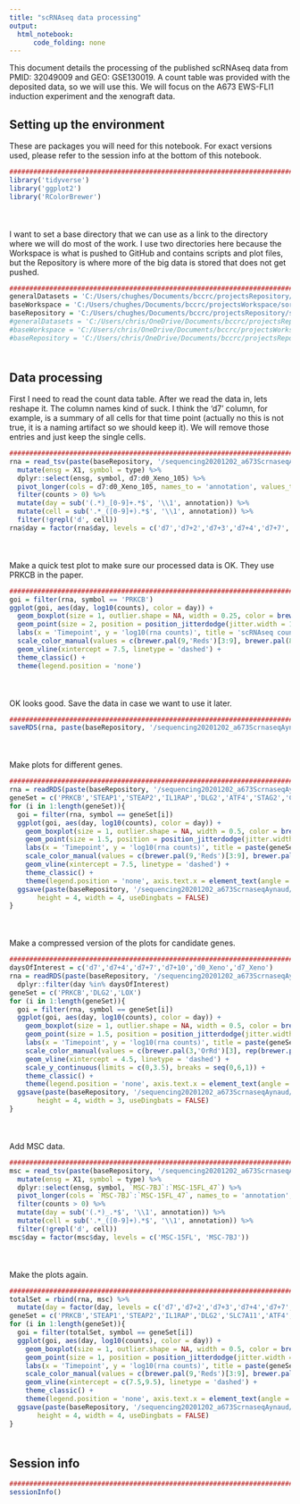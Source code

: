 ```yaml
---
title: "scRNAseq data processing"
output:
  html_notebook:
      code_folding: none
---
```


This document details the processing of the published scRNAseq data from PMID: 32049009 and GEO: GSE130019. A count table was provided with the deposited data, so we will use this. We will focus on the A673 EWS-FLI1 induction experiment and the xenograft data.

## Setting up the environment

These are packages you will need for this notebook. For exact versions used, please refer to the session info at the bottom of this notebook.

```r
##########################################################################################
library('tidyverse')
library('ggplot2')
library('RColorBrewer')
```

<div style="margin-bottom:50px;"></div>

I want to set a base directory that we can use as a link to the directory where we will do most of the work. I use two directories here because the Workspace is what is pushed to GitHub and contains scripts and plot files, but the Repository is where more of the big data is stored that does not get pushed.

```r
##########################################################################################
generalDatasets = 'C:/Users/chughes/Documents/bccrc/projectsRepository/generalDatasets'
baseWorkspace = 'C:/Users/chughes/Documents/bccrc/projectsWorkspace/sorensenLab/relatedToDlg2'
baseRepository = 'C:/Users/chughes/Documents/bccrc/projectsRepository/sorensenLab/relatedToDlg2'
#generalDatasets = 'C:/Users/chris/OneDrive/Documents/bccrc/projectsRepository/generalDatasets'
#baseWorkspace = 'C:/Users/chris/OneDrive/Documents/bccrc/projectsWorkspace/sorensenLab/relatedToYbx1'
#baseRepository = 'C:/Users/chris/OneDrive/Documents/bccrc/projectsRepository/sorensenLab/relatedToYbx1'
```

<div style="margin-bottom:50px;"></div>

## Data processing

First I need to read the count data table. After we read the data in, lets reshape it. The column names kind of suck. I think the 'd7' column, for example, is a summary of all cells for that time point (actually no this is not true, it is a naming artifact so we should keep it). We will remove those entries and just keep the single cells.

```r
##########################################################################################
rna = read_tsv(paste(baseRepository, '/sequencing20201202_a673ScrnaseqAynaud/GSE130019_a673.count.table.txt', sep = ''), skip = 1) %>%
  mutate(ensg = X1, symbol = type) %>%
  dplyr::select(ensg, symbol, d7:d0_Xeno_105) %>%
  pivot_longer(cols = d7:d0_Xeno_105, names_to = 'annotation', values_to = 'counts') %>%
  filter(counts > 0) %>%
  mutate(day = sub('(.*)_[0-9]+.*$', '\\1', annotation)) %>%
  mutate(cell = sub('.*_([0-9]+).*$', '\\1', annotation)) %>%
  filter(!grepl('d', cell))
rna$day = factor(rna$day, levels = c('d7','d7+2','d7+3','d7+4','d7+7','d7+10','d7+15','d0_Xeno','d7_Xeno'))
```

<div style="margin-bottom:50px;"></div>

Make a quick test plot to make sure our processed data is OK. They use PRKCB in the paper.

```r
##########################################################################################
goi = filter(rna, symbol == 'PRKCB')
ggplot(goi, aes(day, log10(counts), color = day)) +
  geom_boxplot(size = 1, outlier.shape = NA, width = 0.25, color = brewer.pal(8,'Greys')[7]) +
  geom_point(size = 2, position = position_jitterdodge(jitter.width = 1)) +
  labs(x = 'Timepoint', y = 'log10(rna counts)', title = 'scRNAseq counts') +
  scale_color_manual(values = c(brewer.pal(9,'Reds')[3:9], brewer.pal(8,'Blues')[c(5,8)])) +
  geom_vline(xintercept = 7.5, linetype = 'dashed') +
  theme_classic() +
  theme(legend.position = 'none')
```

<div style="margin-bottom:50px;"></div>

OK looks good. Save the data in case we want to use it later.

```r
##########################################################################################
saveRDS(rna, paste(baseRepository, '/sequencing20201202_a673ScrnaseqAynaud/dataset_scRNAseqProcessedA673Only.rds', sep = ''))
```

<div style="margin-bottom:50px;"></div>

Make plots for different genes.

```r
##########################################################################################
rna = readRDS(paste(baseRepository, '/sequencing20201202_a673ScrnaseqAynaud/dataset_scRNAseqProcessedA673Only.rds', sep = ''))
geneSet = c('PRKCB','STEAP1','STEAP2','IL1RAP','DLG2','ATF4','STAG2','CRLF1','METTL16','PREX1','POU1F1','CREB5')
for (i in 1:length(geneSet)){
  goi = filter(rna, symbol == geneSet[i])
  ggplot(goi, aes(day, log10(counts), color = day)) +
    geom_boxplot(size = 1, outlier.shape = NA, width = 0.5, color = brewer.pal(8,'Greys')[7]) +
    geom_point(size = 1.5, position = position_jitterdodge(jitter.width = 1)) +
    labs(x = 'Timepoint', y = 'log10(rna counts)', title = paste(geneSet[i], 'scRNAseq counts')) +
    scale_color_manual(values = c(brewer.pal(9,'Reds')[3:9], brewer.pal(8,'Blues')[c(5,8)])) +
    geom_vline(xintercept = 7.5, linetype = 'dashed') +
    theme_classic() +
    theme(legend.position = 'none', axis.text.x = element_text(angle = 45, hjust = 1))
  ggsave(paste(baseRepository, '/sequencing20201202_a673ScrnaseqAynaud/scatterplot_',geneSet[i],'scRnaSeqA673Xeno.pdf', sep = ''),
       height = 4, width = 4, useDingbats = FALSE)
}
```

<div style="margin-bottom:50px;"></div>

Make a compressed version of the plots for candidate genes.

```r
##########################################################################################
daysOfInterest = c('d7','d7+4','d7+7','d7+10','d0_Xeno','d7_Xeno')
rna = readRDS(paste(baseRepository, '/sequencing20201202_a673ScrnaseqAynaud/dataset_scRNAseqProcessedA673Only.rds', sep = '')) %>%
  dplyr::filter(day %in% daysOfInterest)
geneSet = c('PRKCB','DLG2','LOX')
for (i in 1:length(geneSet)){
  goi = filter(rna, symbol == geneSet[i])
  ggplot(goi, aes(day, log10(counts), color = day)) +
    geom_boxplot(size = 1, outlier.shape = NA, width = 0.5, color = brewer.pal(8,'Greys')[7]) +
    geom_point(size = 1.5, position = position_jitterdodge(jitter.width = 1)) +
    labs(x = 'Timepoint', y = 'log10(rna counts)', title = paste(geneSet[i], 'scRNAseq counts')) +
    scale_color_manual(values = c(brewer.pal(3,'OrRd')[3], rep(brewer.pal(3,'Blues')[3],4), brewer.pal(3,'OrRd')[3])) +
    geom_vline(xintercept = 4.5, linetype = 'dashed') +
    scale_y_continuous(limits = c(0,3.5), breaks = seq(0,6,1)) +
    theme_classic() +
    theme(legend.position = 'none', axis.text.x = element_text(angle = 45, hjust = 1))
  ggsave(paste(baseRepository, '/sequencing20201202_a673ScrnaseqAynaud/scatterplot_',geneSet[i],'scRnaSeqA673XenoCompressed.pdf', sep = ''),
       height = 4, width = 3, useDingbats = FALSE)
}
```

<div style="margin-bottom:50px;"></div>

Add MSC data.

```r
##########################################################################################
msc = read_tsv(paste(baseRepository, '/sequencing20201202_a673ScrnaseqAynaud/GSE130020_msc.count.table.txt', sep = ''), skip = 1) %>%
  mutate(ensg = X1, symbol = type) %>%
  dplyr::select(ensg, symbol, `MSC-7BJ`:`MSC-15FL_47`) %>%
  pivot_longer(cols = `MSC-7BJ`:`MSC-15FL_47`, names_to = 'annotation', values_to = 'counts') %>%
  filter(counts > 0) %>%
  mutate(day = sub('(.*)_.*$', '\\1', annotation)) %>%
  mutate(cell = sub('.*_([0-9]+).*$', '\\1', annotation)) %>%
  filter(!grepl('d', cell))
msc$day = factor(msc$day, levels = c('MSC-15FL', 'MSC-7BJ'))
```

<div style="margin-bottom:50px;"></div>

Make the plots again.

```r
##########################################################################################
totalSet = rbind(rna, msc) %>%
  mutate(day = factor(day, levels = c('d7','d7+2','d7+3','d7+4','d7+7','d7+10','d7+15','d0_Xeno','d7_Xeno','MSC-15FL','MSC-7BJ')))
geneSet = c('PRKCB','STEAP1','STEAP2','IL1RAP','DLG2','SLC7A11','ATF4','STAG2')
for (i in 1:length(geneSet)){
  goi = filter(totalSet, symbol == geneSet[i])
  ggplot(goi, aes(day, log10(counts), color = day)) +
    geom_boxplot(size = 1, outlier.shape = NA, width = 0.5, color = brewer.pal(8,'Greys')[7]) +
    geom_point(size = 1, position = position_jitterdodge(jitter.width = 1)) +
    labs(x = 'Timepoint', y = 'log10(rna counts)', title = paste(geneSet[i], 'scRNAseq counts')) +
    scale_color_manual(values = c(brewer.pal(9,'Reds')[3:9], brewer.pal(8,'Blues')[c(5,8)], brewer.pal(8,'Spectral')[2:3])) +
    geom_vline(xintercept = c(7.5,9.5), linetype = 'dashed') +
    theme_classic() +
    theme(legend.position = 'none', axis.text.x = element_text(angle = 45, hjust = 1))
  ggsave(paste(baseRepository, '/sequencing20201202_a673ScrnaseqAynaud/scatterplot_',geneSet[i],'scRnaSeqA673XenoMsc.pdf', sep = ''),
       height = 4, width = 4, useDingbats = FALSE)
}
```

<div style="margin-bottom:50px;"></div>

## Session info

```r
##########################################################################################
sessionInfo()
```






